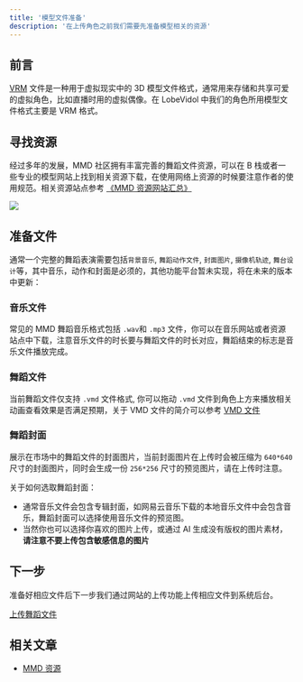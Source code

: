 ```yaml
---
title: '模型文件准备'
description: '在上传角色之前我们需要先准备模型相关的资源'
---
```


## 前言

[VRM](/role-manual/introduction) 文件是一种用于虚拟现实中的 3D 模型文件格式，通常用来存储和共享可爱的虚拟角色，比如直播时用的虚拟偶像。在 LobeVidol 中我们的角色所用模型文件格式主要是 VRM 格式。


## 寻找资源

经过多年的发展，MMD 社区拥有丰富完善的舞蹈文件资源，可以在 B 栈或者一些专业的模型网站上找到相关资源下载，在使用网络上资源的时候要注意作者的使用规范。相关资源站点参考 [《MMD 资源网站汇总》](/dance-manual/resources)

![](https://oss.vidol.chat/dance-manual-mmd-bilibili.png)


## 准备文件

通常一个完整的舞蹈表演需要包括`背景音乐`, `舞蹈动作文件`, `封面图片`, `摄像机轨迹`, `舞台设计`等，其中音乐，动作和封面是必须的，其他功能平台暂未实现，将在未来的版本中更新：

### 音乐文件

常见的 MMD 舞蹈音乐格式包括 `.wav`和 `.mp3` 文件，你可以在音乐网站或者资源站点中下载，注意音乐文件的时长要与舞蹈文件的时长对应，舞蹈结束的标志是音乐文件播放完成。

### 舞蹈文件

当前舞蹈文件仅支持 `.vmd` 文件格式, 你可以拖动 `.vmd` 文件到角色上方来播放相关动画查看效果是否满足预期，关于 VMD 文件的简介可以参考 [VMD 文件](/dance-manual/FAQ/vmd)

### 舞蹈封面

展示在市场中的舞蹈文件的封面图片，当前封面图片在上传时会被压缩为 `640*640`尺寸的封面图片，同时会生成一份 `256*256` 尺寸的预览图片，请在上传时注意。

关于如何选取舞蹈封面：
- 通常音乐文件会包含专辑封面，如网易云音乐下载的本地音乐文件中会包含音乐，舞蹈封面可以选择使用音乐文件的预览图。
- 当然你也可以选择你喜欢的图片上传，或通过 AI 生成没有版权的图片素材，**请注意不要上传包含敏感信息的图片**

## 下一步

准备好相应文件后下一步我们通过网站的上传功能上传相应文件到系统后台。

[上传舞蹈文件](/dance-manual/qucikstart/upload-dance)


## 相关文章

- [MMD 资源](/dance-manual/resources)